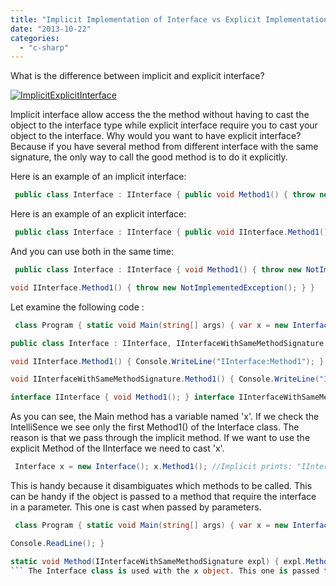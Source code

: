 ```yaml
---
title: "Implicit Implementation of Interface vs Explicit Implementation of Interface"
date: "2013-10-22"
categories: 
  - "c-sharp"
---
```


What is the difference between implicit and explicit interface?

[![ImplicitExplicitInterface](http://patrickdesjardins.com/blog/wp-content/uploads/2013/10/ImplicitExplicitInterface-400x228.png)](http://patrickdesjardins.com/blog/?attachment_id=2350)

Implicit interface allow access the the method without having to cast the object to the interface type while explicit interface require you to cast your object to the interface. Why would you want to have explicit interface? Because if you have several method from different interface with the same signature, the only way to call the good method is to do it explicitly.

Here is an example of an implicit interface: 
```csharp
 public class Interface : IInterface { public void Method1() { throw new NotImplementedException(); } } 
```

Here is an example of an explicit interface: 
```csharp
 public class Interface : IInterface { public void IInterface.Method1() { throw new NotImplementedException(); } } 
```

And you can use both in the same time: 
```csharp
 public class Interface : IInterface { void Method1() { throw new NotImplementedException(); }

void IInterface.Method1() { throw new NotImplementedException(); } } 
```

Let examine the following code :


```csharp
 class Program { static void Main(string[] args) { var x = new Interface(); x.Method1(); Console.ReadLine(); } }

public class Interface : IInterface, IInterfaceWithSameMethodSignature { public void Method1() { Console.WriteLine("IInterface:Method1 Implicit"); }

void IInterface.Method1() { Console.WriteLine("IInterface:Method1"); }

void IInterfaceWithSameMethodSignature.Method1() { Console.WriteLine("IInterfaceWithSameMethodSignature:Method1"); } }

interface IInterface { void Method1(); } interface IInterfaceWithSameMethodSignature { void Method1(); } 
```

As you can see, the Main method has a variable named 'x'. If we check the IntelliSence we see only the first Method1() of the Interface class. The reason is that we pass through the implicit method. If we want to use the explicit Method of the IInterface we need to cast 'x'. 
```csharp
 Interface x = new Interface(); x.Method1(); //Implicit prints: "IInterface:Method1 Implicit" ((IInterface)x).Method1(); //Explicit 1 prints: "IInterface:Method1" ((IInterfaceWithSameMethodSignature)x).Method1(); //Explicit 2 prints: "IInterfaceWithSameMethodSignature:Method1" 
```

This is handy because it disambiguates which methods to be called. This can be handy if the object is passed to a method that require the interface in a parameter. This one is cast when passed by parameters.


```csharp
 class Program { static void Main(string[] args) { var x = new Interface(); Method(x);

Console.ReadLine(); }

static void Method(IInterfaceWithSameMethodSignature expl) { expl.Method1(); } } 
``` The Interface class is used with the x object. This one is passed to a method that require the interface _IInterfaceWithSameMethodSignature_. When Method1 is called, the one of _IInterfaceWithSameMethodSignature_ is called, the explicit method.
